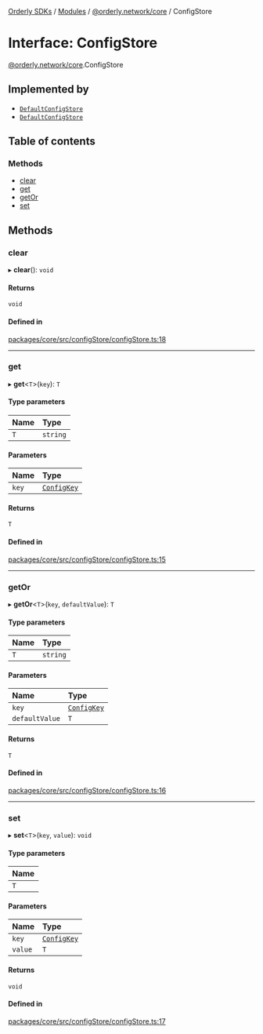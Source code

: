 [Orderly SDKs](/sdks/tech-doc/README) / [Modules](/sdks/tech-doc/modules) / [@orderly.network/core](/sdks/tech-doc/modules/orderly_network_core) / ConfigStore

# Interface: ConfigStore

[@orderly.network/core](/sdks/tech-doc/modules/orderly_network_core).ConfigStore

## Implemented by

- [`DefaultConfigStore`](/sdks/tech-doc/classes/orderly_network_core.DefaultConfigStore)
- [`DefaultConfigStore`](/sdks/tech-doc/classes/orderly_network_core.DefaultConfigStore)

## Table of contents

### Methods

- [clear](/sdks/tech-doc/interfaces/orderly_network_core.ConfigStore#clear)
- [get](/sdks/tech-doc/interfaces/orderly_network_core.ConfigStore#get)
- [getOr](/sdks/tech-doc/interfaces/orderly_network_core.ConfigStore#getor)
- [set](/sdks/tech-doc/interfaces/orderly_network_core.ConfigStore#set)

## Methods

### clear

▸ **clear**(): `void`

#### Returns

`void`

#### Defined in

[packages/core/src/configStore/configStore.ts:18](https://github.com/OrderlyNetwork/js-sdk/blob/ba995f2/packages/core/src/configStore/configStore.ts#L18)

___

### get

▸ **get**\<`T`\>(`key`): `T`

#### Type parameters

| Name | Type |
| :------ | :------ |
| `T` | `string` |

#### Parameters

| Name | Type |
| :------ | :------ |
| `key` | [`ConfigKey`](../modules/orderly_network_core#configkey) |

#### Returns

`T`

#### Defined in

[packages/core/src/configStore/configStore.ts:15](https://github.com/OrderlyNetwork/js-sdk/blob/ba995f2/packages/core/src/configStore/configStore.ts#L15)

___

### getOr

▸ **getOr**\<`T`\>(`key`, `defaultValue`): `T`

#### Type parameters

| Name | Type |
| :------ | :------ |
| `T` | `string` |

#### Parameters

| Name | Type |
| :------ | :------ |
| `key` | [`ConfigKey`](../modules/orderly_network_core#configkey) |
| `defaultValue` | `T` |

#### Returns

`T`

#### Defined in

[packages/core/src/configStore/configStore.ts:16](https://github.com/OrderlyNetwork/js-sdk/blob/ba995f2/packages/core/src/configStore/configStore.ts#L16)

___

### set

▸ **set**\<`T`\>(`key`, `value`): `void`

#### Type parameters

| Name |
| :------ |
| `T` |

#### Parameters

| Name | Type |
| :------ | :------ |
| `key` | [`ConfigKey`](../modules/orderly_network_core#configkey) |
| `value` | `T` |

#### Returns

`void`

#### Defined in

[packages/core/src/configStore/configStore.ts:17](https://github.com/OrderlyNetwork/js-sdk/blob/ba995f2/packages/core/src/configStore/configStore.ts#L17)
